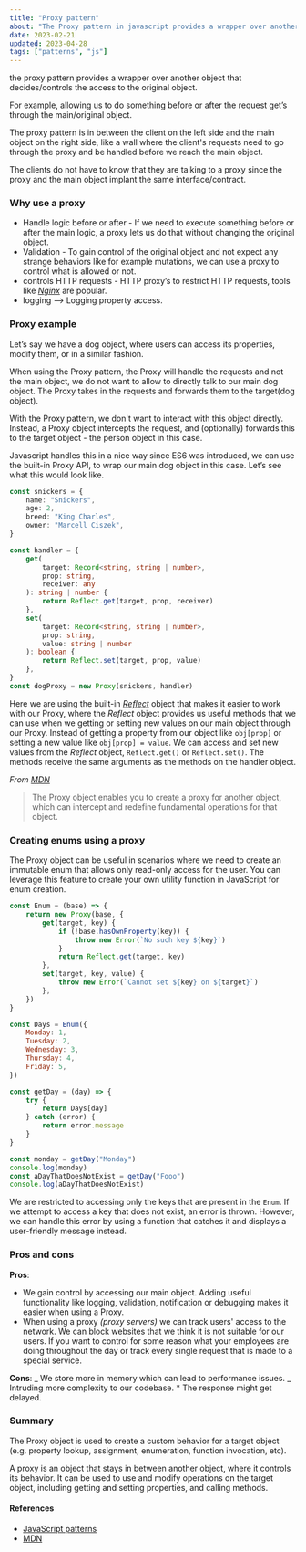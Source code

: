 ```yaml
---
title: "Proxy pattern"
about: "The Proxy pattern in javascript provides a wrapper over another object that decides/controls the access to the original object. The proxy pattern can be used to implement a variety of features, such as data validation, lazy loading, or implementing a virtual object. It is a powerful tool for customizing the behavior of objects in JavaScript  "
date: 2023-02-21
updated: 2023-04-28
tags: ["patterns", "js"]
---
```


the proxy pattern provides a wrapper over another object that decides/controls the access to the original object.

For example, allowing us to do something before or after the request get’s through the main/original object.

The proxy pattern is in between the client on the left side and the main object on the right side, like a wall where the client's requests need to go through the proxy and be handled before we reach the main object.

The clients do not have to know that they are talking to a proxy since the proxy and the main object implant the same interface/contract.

### Why use a proxy

- Handle logic before or after - If we need to execute something before or after the main logic, a proxy lets us do that without changing the original object.
- Validation - To gain control of the original object and not expect any strange behaviors like for example mutations, we can use a proxy to control what is allowed or not.
- controls HTTP requests - HTTP proxy’s to restrict HTTP requests, tools like _[Nginx](https://www.nginx.com/)_ are popular.
- logging —> Logging property access.

### Proxy example

Let’s say we have a dog object, where users can access its properties, modify them, or in a similar fashion.

When using the Proxy pattern, the Proxy will handle the requests and not the main object, we do not want to allow to directly talk to our main dog object.
The Proxy takes in the requests and forwards them to the target(dog object).

With the Proxy pattern, we don't want to interact with this object directly. Instead, a Proxy object intercepts the request, and (optionally) forwards this to the target object - the person object in this case.

Javascript handles this in a nice way since ES6 was introduced, we can use the built-in Proxy API, to wrap our main dog object in this case. Let’s see what this would look like.

```ts
const snickers = {
	name: "Snickers",
	age: 2,
	breed: "King Charles",
	owner: "Marcell Ciszek",
}

const handler = {
	get(
		target: Record<string, string | number>,
		prop: string,
		receiver: any
	): string | number {
		return Reflect.get(target, prop, receiver)
	},
	set(
		target: Record<string, string | number>,
		prop: string,
		value: string | number
	): boolean {
		return Reflect.set(target, prop, value)
	},
}
const dogProxy = new Proxy(snickers, handler)
```

Here we are using the built-in _[Reflect](https://developer.mozilla.org/en-US/docs/Web/JavaScript/Reference/Global_Objects/Reflect)_ object that makes it easier to work with our Proxy, where the _Reflect_ object provides us useful methods that we can use when we getting or setting new values on our main object through our Proxy.
Instead of getting a property from our object like `obj[prop]` or setting a new value like `obj[prop] = value`.
We can access and set new values from the _Reflect_ object, `Reflect.get()` or `Reflect.set()`.
The methods receive the same arguments as the methods on the handler object.

_From [MDN](https://developer.mozilla.org/en-US/docs/Web/JavaScript/Reference/Global_Objects/Proxy)_

> The Proxy object enables you to create a proxy for another object, which can intercept and redefine fundamental operations for that object.

### Creating enums using a proxy

The Proxy object can be useful in scenarios where we need to create an immutable enum that allows only read-only access for the user. You can leverage this feature to create your own utility function in JavaScript for enum creation.

```js
const Enum = (base) => {
	return new Proxy(base, {
		get(target, key) {
			if (!base.hasOwnProperty(key)) {
				throw new Error(`No such key ${key}`)
			}
			return Reflect.get(target, key)
		},
		set(target, key, value) {
			throw new Error(`Cannot set ${key} on ${target}`)
		},
	})
}

const Days = Enum({
	Monday: 1,
	Tuesday: 2,
	Wednesday: 3,
	Thursday: 4,
	Friday: 5,
})

const getDay = (day) => {
	try {
		return Days[day]
	} catch (error) {
		return error.message
	}
}

const monday = getDay("Monday")
console.log(monday)
const aDayThatDoesNotExist = getDay("Fooo")
console.log(aDayThatDoesNotExist)
```

We are restricted to accessing only the keys that are present in the `Enum`. If we attempt to access a key that does not exist, an error is thrown. However, we can handle this error by using a function that catches it and displays a user-friendly message instead.

### Pros and cons

**Pros**:

- We gain control by accessing our main object. Adding useful functionality like logging, validation, notification or debugging makes it easier when using a Proxy.
- When using a proxy _(proxy servers)_ we can track users' access to the network. We can block websites that we think it is not suitable for our users. If you want to control for some reason what your employees are doing throughout the day or track every single request that is made to a special service.

**Cons**:
_ We store more in memory which can lead to performance issues.
_ Intruding more complexity to our codebase. \* The response might get delayed.

### Summary

The Proxy object is used to create a custom behavior for a target object (e.g. property lookup, assignment, enumeration, function invocation, etc).

A proxy is an object that stays in between another object, where it controls its behavior. It can be used to use and modify operations on the target object, including getting and setting properties, and calling methods.

#### References

- [JavaScript patterns](https://www.patterns.dev/posts/proxy-pattern/)
- [MDN](https://developer.mozilla.org/en-US/docs/Web/JavaScript/Reference/Global_Objects/Proxy)
